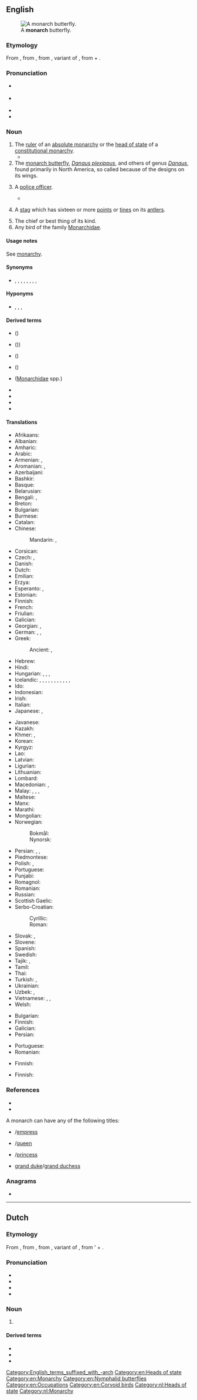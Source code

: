 {{also|Monarch}}
==English==
[[File:ComputerHotline - Danaus plexippus (by) (3).jpg|thumb|A '''monarch''' butterfly.]]

===Etymology===
From {{bor|en|frm|monarque}}, from {{der|en|LL.|monarcha}}, from {{der|en|grc|μονάρχης}}, variant of {{m|grc|μόναρχος||sole ruler}}, from {{m|grc|μόνος||only}} + {{m|grc|ἀρχός||leader}}.

===Pronunciation===
* {{a|UK}} {{IPA|en|/ˈmɒnək/}}
* {{a|US}} {{IPA|en|/ˈmɑnɚk/|/ˈmɑnɑɹk/}}
* {{audio|en|En-us-monarch.ogg|Audio (US)}}
* {{audio|en|en-au-monarch.ogg|Audio (AU)}}

===Noun===
{{en-noun|s}}

# The [[ruler]] of an [[absolute monarchy]] or the [[head of state]] of a [[constitutional monarchy]].
#* {{RQ:Shakespeare Henry 5|II|II|25|text=Never was '''monarch''' better fear'd and lov'd / Than is your Majesty.}}
# The [[monarch butterfly]], ''[[Danaus plexippus]]'', and others of genus ''[[Danaus]]'', found primarily in North America, so called because of the designs on its wings.
# {{lb|en|Aboriginal English}} A [[police officer]].
#* {{quote-book|en|1961|{{w|Nene Gare}}|The Fringe Dwellers|publisher=Text Classics|year_published=2012|page=41|text=‘Skippy gets off. An ya know the first thing e says to them '''monarch'''? E turns round on em an yelps, “An now ya can just gimme back that bottle.”’}}
# {{lb|en|often capitalised}} A [[stag]] which has sixteen or more [[point|points]] or [[tine|tines]] on its [[antler|antlers]].
# The chief or best thing of its kind.
# Any bird of the family [[Monarchidae]].
#: {{syn|en|monarch flycatcher}}

====Usage notes====
See [[monarchy#Usage notes|monarchy]].

====Synonyms====
* {{sense|ruler}} {{l|en|autocrat}}, {{l|en|autocrator}}, {{l|en|big man}}, {{l|en|despot}}, {{l|en|dictator}}, {{l|en|Führer}}, {{l|en|potentate}}, {{l|en|sovereign}}, {{l|en|tyrant}}

====Hyponyms====
* {{sense|ruler}} {{l|en|emperor}}, {{l|en|empress}}, {{l|en|king}}, {{l|en|queen}}

====Derived terms====
* {{vern|African monarch}} ({{taxlink|Danaus chrysippus|species|ver=200917}})
* {{vern|Biak monarch}} ({{taxlink|Symposiachrus brehmii|species|ver=200917}}))
* {{vern|frilled monarch}} ({{taxlink|Arses telescopthalmus|species|ver=200917}})
* {{vern|golden monarch}} ({{taxlink|Carterornis chrysomela|species|ver=200917}})
* {{vern|monarch flycatcher}} ([[Monarchidae]] spp.)
* {{l|en|monarchical}}
* {{l|en|monarchism}}
* {{l|en|monarchist}}
* {{l|en|monarchy}}

====Translations====
{{trans-top|ruler}}
* Afrikaans: {{t|af|monarg}}
* Albanian: {{t+|sq|monark|m}}
* Amharic: {{t|am|ንጉሥ|m}}
* Arabic: {{t|ar|عَاهِل|m}}
* Armenian: {{t+|hy|միապետ}}, {{t+|hy|ինքնակալ}}
* Aromanian: {{t|rup|munarhu|m|}}, {{t|rup|munarhã|f}}
* Azerbaijani: {{t|az|monarx}}
* Bashkir: {{t|ba|батша|sc=Cyrl}}
* Basque: {{t+|eu|monarka}}
* Belarusian: {{t|be|мана́рх|m}}
* Bengali: {{t+|bn|সম্রাট|m}}, {{t|bn|সম্রাজ্ঞী|f}}
* Breton: {{t|br|unpenn|m}}
* Bulgarian: {{t+|bg|мона́рх|m}}
* Burmese: {{t+|my|ဘုရင်}}
* Catalan: {{t+|ca|monarca|m|f}}
* Chinese:
*: Mandarin: {{t+|cmn|君主|tr=jūnzhǔ|sc=Hani}}, {{t+|cmn|王|tr=wáng|sc=Hani}}
* Corsican: {{t|co|munarca|m}}
* Czech: {{t+|cs|panovník|m}}, {{t+|cs|monarcha|m}}
* Danish: {{t+|da|monark|c}}
* Dutch: {{t+|nl|monarch|m}}
* Emilian: {{t-needed|egl}}
* Erzya: {{t|myv|вейкинязор}}
* Esperanto: {{t|eo|monarĥo}}, {{t|eo|monarko}}
* Estonian: {{t|et|monarh}}
* Finnish: {{t+|fi|monarkki}}
* French: {{t+|fr|monarque|m}}
* Friulian: {{t|fur|monarcje}}
* Galician: {{t+|gl|monarca|m|f}}
* Georgian: {{t|ka|მონარხი}}, {{t+|ka|მეფე}}
* German: {{t+|de|Monarch|m}}, {{t+|de|Monarchin|f}}, {{t+|de|Fürst|m}}
* Greek: {{t+|el|μονάρχης|m}}
*: Ancient: {{t|grc|μόναρχος|m}}, {{t|grc|μονάρχης|m}}
* Hebrew: {{t+|he|מונרך|m|tr=monárk}}
* Hindi: {{t+|hi|राजा|m}}
* Hungarian: {{t+|hu|uralkodó}}, {{t+|hu|egyeduralkodó}}, {{t+|hu|fejedelem}}, {{t|hu|monarcha}}
* Icelandic: {{t|is|einvaldsherra|m}}, {{t+|is|konungur|m}}, {{t+|is|drottning|f}}, {{t|is|fursti|m}}, {{t+|is|keisari|m}}, {{t|is|einvaldur|m}}, {{t|is|einvaldur þjóðhöfðingi konungsríkis|m}}, {{t|is|einvaldur þjóðhöfðingi keisaradæmis|m}}, {{t|is|einvaldur þjóðhöfðingi furstadæmis|m}}, {{t+|is|höfðingi|m}}, {{t+|is|jöfur|m}},
* Ido: {{t+|io|monarko}}
* Indonesian: {{t+|id|raja}}
* Irish: {{t|ga|monarc|m}}
* Italian: {{t+|it|monarca|m}}
* Japanese: {{t+|ja|君主|tr=くんしゅ, kunshu|sc=Jpan}}, {{t+|ja|王|tr=おう, ō|sc=Jpan}}
{{trans-mid}}
* Javanese: {{t+|jv|ratu}}
* Kazakh: {{t|kk|монарх}}
* Khmer: {{t|km|ព្រះមហាក្សត្រ}}, {{t|km|ក្ស័ត្រ}}
* Korean: {{t+|ko|군주}}
* Kyrgyz: {{t|ky|монарх}}
* Lao: {{t|lo|ທິລາດ}}
* Latvian: {{t|lv|monarhs|m}}
* Ligurian: {{t-needed|lij}}
* Lithuanian: {{t|lt|monarchas|m}}
* Lombard: {{t-needed|lmo}}
* Macedonian: {{t|mk|монарх|m}}, {{t|mk|владетел|m}}
* Malay: {{t+|ms|ratu}}, {{t+|ms|raja}}, {{t|ms|permaisuri}}, {{t|ms|pemerintah}} {{qualifier|ruler}}
* Maltese: {{t|mt|monarka|m}}
* Manx: {{t|gv|ard-ree|m}}
* Marathi: {{t|mr|राजा|m}}
* Mongolian: {{t+|mn|ван}}
* Norwegian:
*: Bokmål: {{t+|no|monark|m}}
*: Nynorsk: {{t+|no|monark|m}}
* Persian: {{t|fa|مونارک|tr=monârk|sc=fa-Arab}}, {{t+|fa|پادشاه|tr=pâdešâh, pâdšâh}}, {{t+|fa|ملکه|tr=malake}} {{qualifier|female}}
* Piedmontese: {{t|pms|monarca|m}}
* Polish: {{t+|pl|monarcha|m}}, {{t+|pl|monarchini|f}}
* Portuguese: {{t+|pt|monarca|m|f}}
* Punjabi: {{t|pa|ਰਾਜਾ|m}}
* Romagnol: {{t-needed|rgn}}
* Romanian: {{t+|ro|monarh|m}}
* Russian: {{t+|ru|мона́рх|m}}
* Scottish Gaelic: {{t|gd|mhonarc|m}}
* Serbo-Croatian:
*: Cyrillic: {{t|sh|монарх|m}}
*: Roman: {{t+|sh|monarh|m}}
* Slovak: {{t|sk|panovník|m}}, {{t|sk|monarcha|m}}
* Slovene: {{t+|sl|monarh|m}}
* Spanish: {{t+|es|monarca|m|f}}
* Swedish: {{t+|sv|monark|c}}
* Tajik: {{t|tg|подишоҳ}}, {{t|tg|монарх}}
* Tamil: {{t+|ta|அரசன்}}
* Thai: {{t+|th|กษัตริย์}}
* Turkish: {{t+|tr|hakan}}, {{t+|tr|hükümdar}}
* Ukrainian: {{t|uk|мона́рх|m}}
* Uzbek: {{t+|uz|monarx}}, {{t+|uz|podsho}}
* Vietnamese: {{t+|vi|vua}}, {{t+|vi|quân chủ}}, {{t+|vi|quốc vương}}
* Welsh: {{t+|cy|teyrn|m}}
{{trans-bottom}}

{{trans-top|butterfly ''Danaus plexippus''}}
* Bulgarian: {{t+|bg|монарх|m}}
* Finnish: {{t+|fi|monarkkiperhonen}}
* Galician: {{t|gl|bolboreta monarca|f}}
* Persian: {{t|fa|پروانه شهریار|tr=parvāne-šahryār}}
{{trans-mid}}
* Portuguese: {{t|pt|borboleta-monarca|f}}
* Romanian: {{t|ro|fluture monarh|m}}
{{trans-bottom}}

{{trans-top|chief or best thing of its kind}}
* Finnish: {{t|fi|kuningas|alt=kuningas-}}
{{trans-mid}}
{{trans-bottom}}

{{trans-top|bird of the family Monarchidae}}
* Finnish: {{t+|fi|monarkki}}
{{trans-mid}}
{{trans-bottom}}

===References===
* {{pedia|Monarch butterfly}}
* {{specieslite|Danaus plexippus|i=1}}
A monarch can have any of the following titles:
* {{l|en|emperor}}/[[empress]]
* {{l|en|king}}/[[queen]]
* {{l|en|prince}}/[[princess]]
* [[grand duke]]/[[grand duchess]]

===Anagrams===
* {{anagrams|en|a=achmnor|chroman|march on|nomarch}}

[[Category:English_terms_suffixed_with_-arch]]
[[Category:en:Heads of state]]
[[Category:en:Monarchy]]
[[Category:en:Nymphalid butterflies]]
[[Category:en:Occupations]]
[[Category:en:Corvoid birds]]

----

==Dutch==
{{wikipedia|lang=nl}}

===Etymology===
From {{inh|nl|dum|monarcha}}, from {{der|nl|la|monarcha}}, from {{der|nl|grc|μονάρχης}}, variant of {{m|grc|μόναρχος||sole ruler}}, from '{{m|grc|μόνος||only}} + {{m|grc|ἀρχός||leader}}.

===Pronunciation===
* {{IPA|nl|/moːˈnɑrx/}}
* {{audio|nl|Nl-monarch.ogg|Audio}}
* {{hyphenation|nl|mo|narch}}
* {{rhymes|nl|ɑrx}}

===Noun===
{{nl-noun|m|-en|monarchje}}

# {{l|en||monarch}}

====Derived terms====
* {{l|nl|monarchaal}}
* {{l|nl|monarchie}}
* {{l|nl|monarchvlinder}}

[[Category:nl:Heads of state]]
[[Category:nl:Monarchy]]